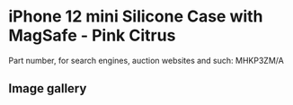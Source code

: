 
# iPhone 12 mini Silicone Case with MagSafe - Pink Citrus

Part number, for search engines, auction websites and such: MHKP3ZM/A

## Image gallery

<div style={{ width: "768px" }}>
  <GalleryComponent
    images={[
      {
        original: "/everysource/MHKP3.webp",
        thumbnail: "/everypreview/MHKP3.webp",
      },
      {
        original: "/everysource/MHKP3_AV01.webp",
        thumbnail: "/everypreview/MHKP3_AV01.webp",
      },
      {
        original: "/everysource/MHKP3_AV02.webp",
        thumbnail: "/everypreview/MHKP3_AV02.webp",
      },
      {
        original: "/everysource/MHKP3_AV03.webp",
        thumbnail: "/everypreview/MHKP3_AV03.webp",
      },
      {
        original: "/everysource/MHKP3_AV04.webp",
        thumbnail: "/everypreview/MHKP3_AV04.webp",
      },
      {
        original: "/everysource/MHKP3_AV05.webp",
        thumbnail: "/everypreview/MHKP3_AV05.webp",
      }
    ]}
  />
</div>